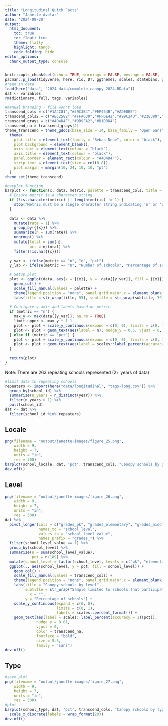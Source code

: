 ```yaml
---
title: "Longitudinal Quick Facts"
author: "Janette Avelar"
date: '2024-09-20'
output: 
  html_document:
    toc: true
    toc_float: true
    theme: flatly
    highlight: tango
    code_folding: hide
editor_options: 
  chunk_output_type: console
---
```


```r
knitr::opts_chunk$set(echo = TRUE, warnings = FALSE, message = FALSE, fig.width = 8, fig.height = 6)
pacman::p_load(tidyverse, here, rio, DT, ggthemes, scales, statebins, ggbreak)
#read in data
load(here("data", "2024 data/complete_canopy_2024.RData"))
dat <- variables
rm(dictionary, full, tags, variables)
```

```r
#manual branding - file won't load
transcend_cols = c("#1A4C81","#59C3B4","#EF464B","#ADE0EE")
transcend_cols2 = c("#BC2582","#FFA630","#FFDE42","#99C24D","#218380","#D3B7D7")
transcend_grays = c("#4D4D4F","#9D9FA2","#D1D3D4")
transcend_na = transcend_grays[2]
theme_transcend = theme_gdocs(base_size = 14, base_family = "Open Sans") +
  theme(
    plot.title = element_text(family = "Bebas Neue", color = "black"),
    plot.background = element_blank(),
    axis.text = element_text(colour = "black"),
    axis.title = element_text(colour = "black"),
    panel.border = element_rect(colour = "#4D4D4F"),
    strip.text = element_text(size = rel(0.8)),
    plot.margin = margin(10, 24, 10, 10, "pt")
  )
theme_set(theme_transcend)
```

```r
#barplot function
barplot <- function(x, data, metric, palette = transcend_cols, title = "Some title", subtitle = "Sample limited to schools that participated 2 or more times in a Canopy survey (N = 263)."){
  # Ensure metric is a character string
  if (!is.character(metric) || length(metric) != 1) {
    stop("Metric must be a single character string indicating 'n' or 'pct'.")
  }
  
  data <- data %>% 
    mutate(rate = 1) %>% 
    group_by({{x}}) %>% 
    summarize(n = sum(rate)) %>% 
    ungroup() %>% 
    mutate(total = sum(n),
           pct = n/total) %>% 
    filter(!is.na({{x}}))
  
  y_var <- ifelse(metric == "n", "n", "pct")
  y_lab <- ifelse(metric == "n", "Number of schools", "Percentage of schools")

  # Setup plot
  plot <- ggplot(data, aes(x = {{x}}, y = .data[[y_var]], fill = {{x}})) +
    geom_col() +
    scale_fill_manual(values = palette) +
    theme(legend.position = "none", panel.grid.major.x = element_blank()) +
    labs(title = str_wrap(title, 55), subtitle = str_wrap(subtitle, 79), x = "", y = y_lab)
  
  # Configure y-axis and labels based on metric
  if (metric == "n") {
    max_y <- max(data[[y_var]], na.rm = TRUE)
    limit_upper <- max_y * 1.1
    plot <- plot + scale_y_continuous(expand = c(0, 0), limits = c(0, limit_upper))
    plot <- plot + geom_text(aes(label = n), nudge_y = 0.5, vjust = 0, color = transcend_na, fontface = "bold", size = 5.5, family = "sans")
  } else if (metric == "pct") {
    plot <- plot + scale_y_continuous(expand = c(0, 0), limits = c(0, 1), labels = scales::percent_format())
    plot <- plot + geom_text(aes(label = scales::label_percent(accuracy = 1)(pct)), nudge_y = 0.01, vjust = 0, color = transcend_na, fontface = "bold", size = 5.5, family = "sans")
  }
  
  return(plot)
}
```

Note: There are 263 repeating schools represented (2+ years of data)

```r
#limit data to repeating schools
repeaters <- import(here("data/longitudinal", "tags-long.csv")) %>% 
  group_by(school_id) %>% 
  summarize(n_years = n_distinct(year)) %>% 
  filter(n_years > 1) %>% 
  pull(school_id)
dat <- dat %>% 
  filter(school_id %in% repeaters)
```

## Locale

```r
png(filename = "output/janette-images/figure_25.png",
    width = 9,
    height = 7,
    units = "in",
    res = 300)
barplot(school_locale, dat, 'pct', transcend_cols, "Canopy schools by geographic region")
dev.off()
```

## Level

```r
png(filename = "output/janette-images/figure_26.png",
    width = 9,
    height = 7,
    units = "in",
    res = 300)
dat %>% 
  pivot_longer(cols = c("grades_pk", "grades_elementary", "grades_middle", "grades_high"),
               names_to = "school_level",
               values_to = "school_level_value",
               names_prefix = "grades_") %>% 
  filter(school_level_value == 1) %>% 
  group_by(school_level) %>% 
  summarize(n = sum(school_level_value),
            pct = n/189) %>% 
  mutate(school_level = factor(school_level, levels = c("pk", "elementary", "middle", "high"), labels = c("PreK", "Elementary", "Middle", "High"))) %>% 
  ggplot(., aes(school_level, y = pct, fill = school_level)) +
    geom_col() +
    scale_fill_manual(values = transcend_cols) +
    theme(legend.position = "none", panel.grid.major.x = element_blank()) +
    labs(title = "Canopy schools by level", 
         subtitle = str_wrap("Sample limited to schools that participated 2 or more times in a Canopy survey (N = 263).", 79),
           x = "", 
         y = "Percentage of schools") +
    scale_y_continuous(expand = c(0, 0), 
                       limits = c(0, 1), 
                       labels = scales::percent_format()) + 
    geom_text(aes(label = scales::label_percent(accuracy = 1)(pct)), 
              nudge_y = 0.01, 
              vjust = 0, 
              color = transcend_na, 
              fontface = "bold", 
              size = 5.5, 
              family = "sans")
dev.off()
```

## Type

```r
#save plot
png(filename = "output/janette-images/figure_27.png",
    width = 9,
    height = 7,
    units = "in",
    res = 300)
#plot
barplot(school_type, dat, 'pct', transcend_cols, "Canopy schools by type", subtitle = ) +
  scale_x_discrete(labels = wrap_format(20))
dev.off()
```

